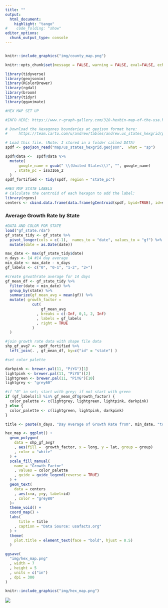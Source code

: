 ```yaml
---
title: ""
output:
  html_document:
    highlight: "tango"
#    code_folding: "show"
editor_options: 
  chunk_output_type: console
---
```



```r
```

```r
knitr::include_graphics("img/county_map.png")
```


```r
knitr::opts_chunk$set(message = FALSE, warning = FALSE, eval=FALSE, echo=FALSE, dpi = 300)
```


```r
library(tidyverse)
library(geojsonio)
library(RColorBrewer)
library(rgdal)
library(broom)
library(tidyr)
library(gganimate)
```

```r
#HEX MAP SET UP

#INFO HERE: https://www.r-graph-gallery.com/328-hexbin-map-of-the-usa.html 

# Download the Hexagones boundaries at geojson format here:
#     https://team.carto.com/u/andrew/tables/andrew.us_states_hexgrid/public/map.

# Load this file. (Note: I stored in a folder called DATA)
spdf <- geojson_read("map/us_states_hexgrid.geojson",  what = "sp")

spdf@data <-  spdf@data %>% 
  mutate(
      google_name = gsub(" \\(United States\\)", "", google_name)
    , state_pc = iso3166_2
  )
spdf_fortified <- tidy(spdf, region = "state_pc")

#HEX MAP STATE LABELS 
# Calculate the centroid of each hexagon to add the label:
library(rgeos)
centers <- cbind.data.frame(data.frame(gCentroid(spdf, byid=TRUE), id=spdf@data$iso3166_2))
```




### Average Growth Rate by State

```r
#DATA AND COLOR FOR STATE 
load("gf_state.rda")
gf_state_tidy <- gf_state %>%
  pivot_longer(cols = c(-1),  names_to = "date", values_to = "gf") %>%
  mutate(date = as.Date(date))

max_date <- max(gf_state_tidy$date)
n_days <- 14 #14 day average
min_date <- max_date - n_days  
gf_labels <- c("0", "0-1", "1-2", "2+")

#create grwothrate average for 14 days 
gf_mean_df <- gf_state_tidy %>%
  filter(date > min_date) %>%
  group_by(state) %>%
  summarize(gf_mean_avg = mean(gf)) %>%
  mutate( growth_factor = 
            cut(
                gf_mean_avg
              , breaks = c(-Inf, 0,1, 2, Inf)
              , labels = gf_labels 
              , right = TRUE
            )
  )

#join growth rate data with shape file data
shp_gf_avg7 <- spdf_fortified %>%
  left_join(. , gf_mean_df, by=c("id" = "state") )
```


```r
#set color palette

darkpink <- brewer.pal(11, "PiYG")[1]
lightpink <- brewer.pal(11, "PiYG")[2]
lightgreen <- brewer.pal(11, "PiYG")[10]
lightgrey <- "grey60"

#if "0" in set; start with grey; if not start with green 
if (gf_labels[1] %in% gf_mean_df$growth_factor) {
  color_palette <- c(lightgrey, lightgreen, lightpink, darkpink)
} else {
  color_palette <- c(lightgreen, lightpink, darkpink)
}
```

```r
title <- paste(n_days, "Day Average of Growth Rate from", min_date, "to", max_date)

hex_map <- ggplot() +
  geom_polygon(
    data = shp_gf_avg7
    , aes(fill =  growth_factor, x = long, y = lat, group = group)
    , color = "white"
  ) +
  scale_fill_manual(
    name = "Growth Factor"
    , values = color_palette
    , guide = guide_legend(reverse = TRUE)
  ) +
  geom_text(
    data = centers
    , aes(x=x, y=y, label=id)
    , color = "grey80"
  )+
  theme_void() +
  coord_map() +
  labs(
      title = title
    , caption = "Data Source: usafacts.org"
  ) +
  theme(
    plot.title = element_text(face = "bold", hjust = 0.5)
  )

```

```r
ggsave(
  "img/hex_map.png"
  , width = 7
  , height = 5
  , units = c("in")
  , dpi = 300
)

knitr::include_graphics("img/hex_map.png")
```




![](hex_gif.gif)

